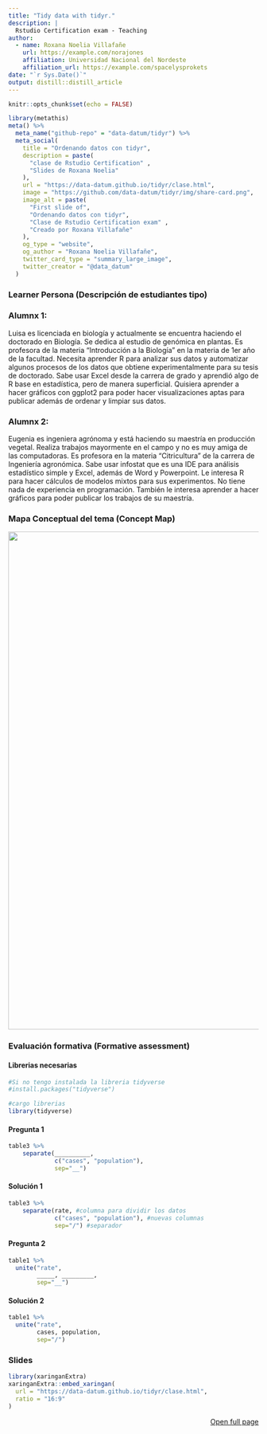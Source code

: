 ```yaml
---
title: "Tidy data with tidyr."
description: |
  Rstudio Certification exam - Teaching
author:
  - name: Roxana Noelia Villafañe 
    url: https://example.com/norajones
    affiliation: Universidad Nacional del Nordeste
    affiliation_url: https://example.com/spacelysprokets
date: "`r Sys.Date()`"
output: distill::distill_article
---
```


```r
knitr::opts_chunk$set(echo = FALSE)
```


<!-- inicio font awesome -->
<script src="https://kit.fontawesome.com/1f72d6921a.js" crossorigin="anonymous"></script>
<!-- final font awesome -->



```r
library(metathis)
meta() %>%
  meta_name("github-repo" = "data-datum/tidyr") %>% 
  meta_social(
    title = "Ordenando datos con tidyr",
    description = paste(
      "clase de Rstudio Certification" ,
      "Slides de Roxana Noelia"
    ),
    url = "https://data-datum.github.io/tidyr/clase.html",
    image = "https://github.com/data-datum/tidyr/img/share-card.png",
    image_alt = paste(
      "First slide of",
      "Ordenando datos con tidyr",
      "Clase de Rstudio Certification exam" ,
      "Creado por Roxana Villafañe"
    ),
    og_type = "website",
    og_author = "Roxana Noelia Villafañe",
    twitter_card_type = "summary_large_image",
    twitter_creator = "@data_datum"
  )
```

### Learner Persona (Descripción de estudiantes tipo)

### Alumnx 1:

Luisa es licenciada en biología y actualmente se encuentra haciendo el doctorado en Biología. Se dedica al estudio de genómica en plantas. Es profesora de la materia “Introducción a la Biología” en la materia de 1er año de la facultad. Necesita aprender R para analizar sus datos y automatizar algunos procesos de los datos que obtiene experimentalmente para su tesis de doctorado. Sabe usar Excel desde la carrera de grado y aprendió algo de R base en estadística, pero de manera superficial. Quisiera aprender a hacer gráficos con ggplot2 para poder hacer visualizaciones aptas para publicar además de ordenar y limpiar sus datos.


### Alumnx 2:

Eugenia es ingeniera agrónoma y está haciendo su maestría en producción vegetal. Realiza trabajos mayormente en el campo y no es muy amiga de las computadoras. Es profesora en la materia “Citricultura” de la carrera de Ingeniería agronómica. Sabe usar infostat que es una IDE para análisis estadístico simple y Excel, además de Word y Powerpoint. Le interesa R para hacer cálculos de modelos mixtos para sus experimentos. No tiene nada de experiencia en programación. También le interesa aprender a hacer gráficos para poder publicar los trabajos de su maestría.

### Mapa Conceptual del tema (Concept Map)

<img src="img/map.jpg" width="1000" />


### Evaluación formativa (Formative assessment)

#### Librerias necesarias

``` r
#Si no tengo instalada la libreria tidyverse
#install.packages("tidyverse")

#cargo librerias
library(tidyverse)

```


#### Pregunta 1
``` r
table3 %>%
    separate(__________, 
             c("cases", "population"), 
             sep="__")
```

#### Solución 1

``` r
table3 %>%
    separate(rate, #columna para dividir los datos
             c("cases", "population"), #nuevas columnas
             sep="/") #separador
```

#### Pregunta 2 

```r
table1 %>%
  unite("rate",
        _____, _________,
        sep="__")
```



#### Solución 2

```r
table1 %>%
  unite("rate",
        cases, population,
        sep="/")
```


### Slides



```r
library(xaringanExtra)
xaringanExtra::embed_xaringan(
  url = "https://data-datum.github.io/tidyr/clase.html",
  ratio = "16:9"
)
```


<p style="text-align:right;">[<i class="fas fa-external-link-alt"></i> Open full page]("clase.html#1)</p>
